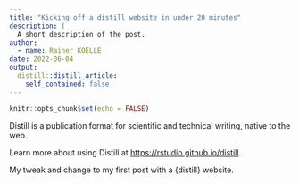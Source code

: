 ```yaml
---
title: "Kicking off a distill website in under 20 minutes"
description: |
  A short description of the post.
author:
  - name: Rainer KOELLE
date: 2022-06-04
output:
  distill::distill_article:
    self_contained: false
---
```



```r
knitr::opts_chunk$set(echo = FALSE)
```

Distill is a publication format for scientific and technical writing, native to the web.

Learn more about using Distill at <https://rstudio.github.io/distill>.

My tweak and change to my first post with a {distill} website.


